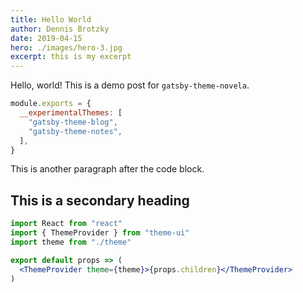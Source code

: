 ```yaml
---
title: Hello World
author: Dennis Brotzky
date: 2019-04-15
hero: ./images/hero-3.jpg
excerpt: this is my excerpt
---
```


Hello, world! This is a demo post for `gatsby-theme-novela`.

```js
module.exports = {
  __experimentalThemes: [
    "gatsby-theme-blog",
    "gatsby-theme-notes",
  ],
}
```

This is another paragraph after the code block.

## This is a secondary heading

```jsx
import React from "react"
import { ThemeProvider } from "theme-ui"
import theme from "./theme"

export default props => (
  <ThemeProvider theme={theme}>{props.children}</ThemeProvider>
)
```